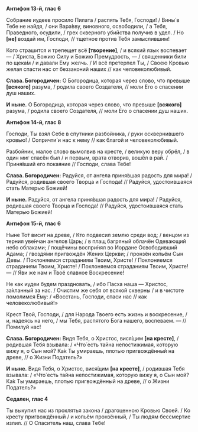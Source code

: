 **Антифон 13-й, глас 6**

Собрание иудеев просило Пилата / распять Тебя, Господи! / Вины́ в Тебе не найдя, / они Вара́вву, виновного, освободили, / а Тебя, Праведного, осудили, / грех скверного убийства получив в удел. / Но **[**не**]** воздай им, Господи, // тщетное против Тебя замыслившим!

Кого страшится и трепещет всё **[**творение**]**, / и всякий язык воспевает — / Христа, Божию Силу и Божию Премудрость, — / священники били по щека́м / и давали Ему желчь. / И всё претерпел Ты, / Своею Кровью желая спасти нас от беззаконий наших // как человеколюбивый.

**Слава. Богородичен:** О Богородица, которая через слово, что превыше **[**всякого**]** разума, / родила своего Создателя, // моли Его о спасении душ наших.

**И ныне.** О Богородица, которая через слово, что превыше **[**всякого**]** разума, / родила своего Создателя, // моли Его о спасении душ наших.

**Антифон 14-й, глас 8**

Господи, Ты взял Себе в спутники разбойника, / руки осквернившего кровью! / Сопричти́ и нас к нему // как благой и человеколюбивый.

Разбойник, малое слово вымолвив на кресте, / великую веру обрёл, / в один миг спасён был / и первым, врата отворив, вошёл в рай. / Приня́вший его покаяние // Господи, слава Тебе!

**Слава. Богородичен:** Радуйся, от ангела приня́вшая радость для мира! / Радуйся, родившая своего Творца и Господа! // Радуйся, удостоившаяся стать Матерью Божией!

**И ныне.** Радуйся, от ангела приня́вшая радость для мира! / Радуйся, родившая своего Творца и Господа! // Радуйся, удостоившаяся стать Матерью Божией!

**Антифон 15-й, глас 6**

Ныне То́т висит на древе, / Кто подвесил землю среди вод; / венцом из терния уве́нчан ангелов Царь; / в плащ багряный облачён Одевающий небо облаками; / пощёчины воспри́нял во Иордане Освободивший Адама; / гвоздя́ми пригвождён Жених Церкви; / пронзён копьём Сын Девы. / Поклоняемся страданиям Твоим, Христе! / Поклоняемся страданиям Твоим, Христе! / Поклоняемся страданиям Твоим, Христе! — // Яви же нам и Твоё славное Воскресение!

Не как иудеи будем праздновать, / ибо Пасха наша — Христос, за́кланный за нас. / Очистим же себя от всякой скверны / и в чистоте помолимся Ему: / «Восстань, Господи, спаси нас // как человеколюбивый!»

Крест Твой, Господи, / для Народа Твоего есть жизнь и воскресение, / и, надеясь на него, / мы Тебя, распятого Бога нашего, воспеваем. — // Помилуй нас!

**Слава. Богородичен:** Видя Тебя, о Христос, вися́щим **[**на кресте**]**, / родившая Тебя взывала: / «Что́ есть тайна непостижимая, которую вижу я, о Сын мой? Ка́к Ты умираешь, плотью пригвождённый на древе, // о Жизни Податель?»

**И ныне.** Видя Тебя, о Христос, вися́щим **[**на кресте**]**, / родившая Тебя взывала: / «Что́ есть тайна непостижимая, которую вижу я, о Сын мой? Ка́к Ты умираешь, плотью пригвождённый на древе, // о Жизни Податель?»

**Седален, глас 4**

Ты выкупил нас из проклятья закона / драгоценною Кровью Своей. / Ко кресту пригвождённый / и копьём пронзённый, / Ты людям бессмертие излил. // О Спаситель наш, слава Тебе!
